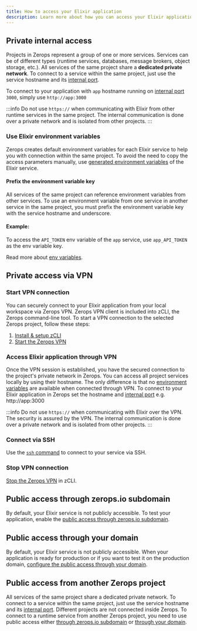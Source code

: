 ```yaml
---
title: How to access your Elixir application
description: Learn more about how you can access your Elixir application on Zerops.
---
```


## Private internal access

Projects in Zerops represent a group of one or more services.
Services can be of different types (runtime services, databases, message brokers, object storage, etc.). All services of the same project share a **dedicated private network**. To connect to a service within the same project, just use the service hostname and its [internal port](/elixir/how-to/build-pipeline#ports).

To connect to your application with `app` hostname running on [internal port](/elixir/how-to/build-pipeline#ports) `3000`, simply use `http://app:3000`

:::info
Do not use `https://` when communicating with Elixir from other runtime services in the same project. The internal communication is done over a private network and is isolated from other projects.
:::

### Use Elixir environment variables

Zerops creates default environment variables for each Elixir service to help you with connection within the same project. To avoid the need to copy the access parameters manually, use [generated environment variables](/elixir/how-to/env-variables#generated-env-variables) of the Elixir service.

#### Prefix the environment variable key

All services of the same project can reference environment variables from other services. To use an environment variable from one service in another service in the same project, you must prefix the environment variable key with the service hostname and underscore.

#### Example:

To access the `API_TOKEN` env variable of the `app` service, use `app_API_TOKEN` as the env variable key.

Read more about [env variables](/elixir/how-to/env-variables).

## Private access via VPN

### Start VPN connection

You can securely connect to your Elixir application from your local workspace via Zerops VPN. Zerops VPN client is included into zCLI, the Zerops command-line tool. To start a VPN connection to the selected Zerops project, follow these steps:

1. [Install & setup zCLI](/references/cli)
2. [Start the Zerops VPN](/references/vpn#start-the-vpn)

### Access Elixir application through VPN

Once the VPN session is established, you have the secured connection to the project's private network in Zerops. You can access all project services locally by using their hostname. The only difference is that no [environment variables](/elixir/how-to/env-variables) are available when connected through VPN. To connect to your Elixir application in Zerops set the hostname and [internal port](/elixir/how-to/build-pipeline#ports) e.g. http://app:3000

:::info
Do not use `https://` when communicating with Elixir over the VPN. The security is assured by the VPN. The internal communication is done over a private network and is isolated from other projects.
:::

### Connect via SSH

Use the <a href="/references/ssh">`ssh` command</a> to connect to your service via SSH.

### Stop VPN connection

[Stop the Zerops VPN](/references/vpn#stop-the-vpn) in zCLI.

## Public access through zerops.io subdomain

By default, your Elixir service is not publicly accessible. To test your application, enable the [public access through zerops.io subdomain](/features/access#public-access-through-zeropsio-subdomain).

## Public access through your domain

By default, your Elixir service is not publicly accessible. When your application is ready for production or if you want to test it on the production domain, [configure the public access through your domain](/features/access#public-access-through-your-domain).

## Public access from another Zerops project

All services of the same project share a dedicated private network. To connect to a service within the same project, just use the service hostname and its [internal port](/elixir/how-to/build-pipeline#ports). Different projects are not connected inside Zerops. To connect to a runtime service from another Zerops project, you need to use public access either [through zerops.io subdomain](/features/access#public-access-through-zeropsio-subdomain) or [through your domain](/features/access#public-access-through-your-domain).
